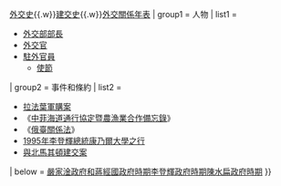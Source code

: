 {{Navbox
| name = 李登輝政府時期中華民國外交
| title = [[李登輝政府]]時期[[中華民國外交]]
| state = {{{state|autocollapse}}}
| listclass = hlist
| above = [[中國對外關係史|對外關係史]]{{.w}}[[中華民國外交史|外交史]]{{.w}}[[中華民國建交列表|建交史]]{{.w}}[[中华民国外交关系年表|外交關係年表]]
| group1 = 人物
| list1 =
* [[:Category:中華民國外交部部長|外交部部長]]
* [[:Category:中華民國外交官|外交官]]
* [[:Category:中華民國駐外官員|駐外官員]]
** [[:Category:中華民國駐外大使|使節]]
| group2 = 事件和條約
| list2 =
* [[拉法葉軍購案]]
* 《[[中菲海道通行協定暨農漁業合作備忘錄]]》
* 《[[俄台關係法|俄臺關係法]]》
* [[1995年李登輝總統康乃爾大學之行]]
* [[中華民國與馬其頓共和國建交案|與北馬其頓建交案]]
| below = [[模板:嚴家淦政府和蔣經國政府時期中華民國外交|嚴家淦政府和蔣經國政府時期]]{{to}}[[模板:李登輝政府時期中華民國外交|李登輝政府時期]]{{to}}[[模板:陳水扁政府時期中華民國外交|陳水扁政府時期]]
}}<noinclude>
[[Category:李登輝政府時期中華民國外交| ]]
[[Category:中華民國外交導航模板| ]]
</noinclude>